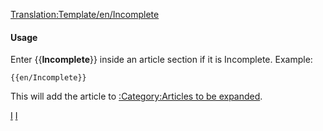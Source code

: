 <noinclude>[[Translation:Template/en/Incomplete]]</noinclude>{{en/Ambox| type  = content
| image = UnderConstructionOrange.png
| text  = <strong>Incomplete</strong><br>Please note that the information on this page is not yet complete, as it is still under construction.
}}<includeonly>{{{1|[[Category:en/Articles to be expanded]]}}}</includeonly><noinclude>

====Usage====
Enter <nowiki>{{</nowiki>'''Incomplete'''<nowiki>}}</nowiki> inside an article section if it is Incomplete. Example:
<pre>{{en/Incomplete}}</pre>
This will add the article to [[Category/en/Articles to be expanded|:Category:Articles to be expanded]].

[[Category:en/Templates|I]][[Category:en/Message boxes|I]]</noinclude>